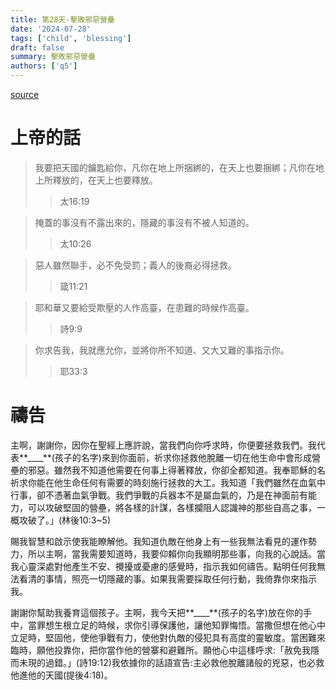 ```yaml
---
title: 第28天-擊敗邪惡營壘
date: '2024-07-28'
tags: ['child', 'blessing']
draft: false
summary: 擊敗邪惡營壘
authors: ['q5']
---
```


[source](https://q5help.me/faith/PrayForTheChildren.jsp)

# 上帝的話

> 我要把天國的鑰匙給你，凡你在地上所捆綁的，在天上也要捆綁；凡你在地上所釋放的，在天上也要釋放。
>
> > 太16:19

> 掩蓋的事沒有不露出來的，隱藏的事沒有不被人知道的。
>
> > 太10:26

> 惡人雖然聯手，必不免受罰；義人的後裔必得拯救。
>
> > 箴11:21

> 耶和華又要給受欺壓的人作高臺，在患難的時候作高臺。
>
> > 詩9:9

> 你求告我，我就應允你，並將你所不知道、又大又難的事指示你。
>
> > 耶33:3

# 禱告

主啊，謝謝你，因你在聖經上應許說，當我們向你呼求時，你便要拯救我們。我代表**\_\_\_\_**(孩子的名字)來到你面前，祈求你拯救他脫離一切在他生命中會形成營壘的邪惡。雖然我不知道他需要在何事上得著釋放，你卻全都知道。我奉耶穌的名祈求你能在他生命任何有需要的時刻施行拯救的大工。我知道「我們雖然在血氣中行事，卻不憑著血氣爭戰。我們爭戰的兵器本不是屬血氣的，乃是在神面前有能力，可以攻破堅固的營壘，將各樣的計謀，各樣攔阻人認識神的那些自高之事，一概攻破了。」(林後10:3~5)

賜我智慧和啟示使我能瞭解他。我知道仇敵在他身上有一些我無法看見的運作勢力，所以主啊，當我需要知道時，我要仰賴你向我顯明那些事，向我的心說話。當我心靈深處對他產生不安、攪擾或憂慮的感覺時，指示我如何禱告。點明任何我無法看清的事情，照亮一切隱藏的事。如果我需要採取任何行動，我倚靠你來指示我。

謝謝你幫助我養育這個孩子。主啊，我今天把**\_\_\_\_**(孩子的名字)放在你的手中，當罪想生根立足的時候，求你引導保護他，讓他知罪悔悟。當撒但想在他心中立足時，堅固他，使他爭戰有力，使他對仇敵的侵犯具有高度的靈敏度。當困難來臨時，願他投靠你，把你當作他的營寨和避難所。願他心中這樣呼求:「赦免我隱而未現的過錯。」(詩19:12)我依據你的話語宣告:主必救他脫離諸般的兇惡，也必救他進他的天國(提後4:18)。

